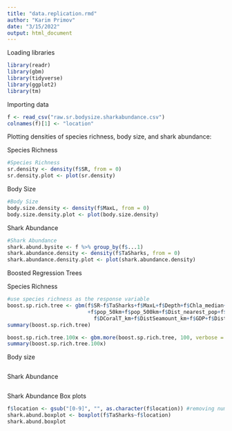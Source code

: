 ```yaml
---
title: "data.replication.rmd"
author: "Karim Primov"
date: "3/15/2022"
output: html_document
---
```


Loading libraries
```r
library(readr)
library(gbm)
library(tidyverse)
library(ggplot2)
library(tm)
```

Importing data
```r
f <- read_csv("raw.sr.bodysize.sharkabundance.csv")
colnames(f)[1] <- "location"
```

Plotting densities of species richness, body size, and shark abundance:

Species Richness
```r
#Species Richness
sr.density <- density(f$SR, from = 0)
sr.density.plot <- plot(sr.density)
```

Body Size
```r
#Body Size
body.size.density <- density(f$MaxL, from = 0)
body.size.density.plot <- plot(body.size.density)
```

Shark Abundance
```r
#Shark Abundance
shark.abund.bysite <- f %>% group_by(f$...1) 
shark.abundance.density <- density(f$TaSharks, from = 0) 
shark.abundance.density.plot <- plot(shark.abundance.density)

```

Boosted Regression Trees

Species Richness
```r
#use species richness as the response variable
boost.sp.rich.tree <- gbm(f$SR~f$TaSharks+f$MaxL+f$Depth+f$Chla_median+f$Chla_sd+f$SST_median+f$SST_sd
                          +f$pop_50km+f$pop_500km+f$Dist_nearest_pop+f$Dist_nearest_market+f$HDI+f$Dcoast_km+
                            f$DCoralT_km+f$DistSeamount_km+f$GDP+f$Dist_SMT1500+f$FishingEffort01+f$FishingEffort05, data = f)
summary(boost.sp.rich.tree)

boost.sp.rich.tree.100x <- gbm.more(boost.sp.rich.tree, 100, verbose = FALSE)
summary(boost.sp.rich.tree.100x)

```

Body size
```r

```

Shark Abundance
```r

```


Shark Abundance Box plots
```r
f$location <- gsub("[0-9]", "", as.character(f$location)) #removing numbers from location column in df "f"
shark.abund.boxplot <- boxplot(f$TaSharks~f$location)
shark.abund.boxplot
```

```r

```

```r

```

```r

```

```r

```

```r

```

```r

```

```r

```

```r

```

```r

```

```r

```